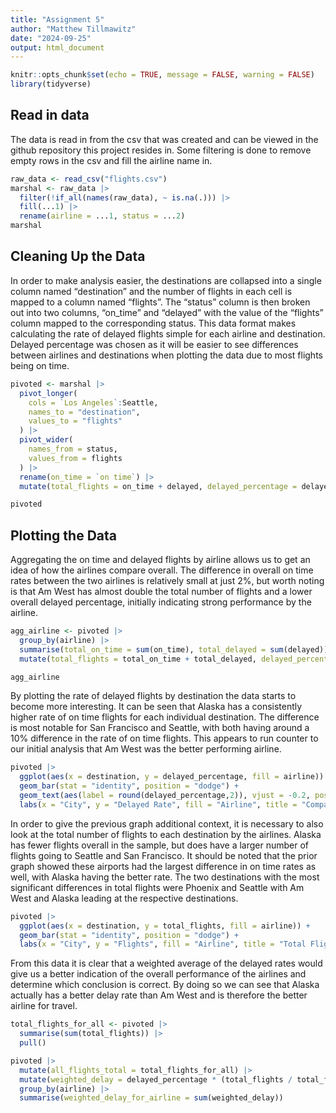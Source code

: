 ```yaml
---
title: "Assignment 5"
author: "Matthew Tillmawitz"
date: "2024-09-25"
output: html_document
---
```


```r
knitr::opts_chunk$set(echo = TRUE, message = FALSE, warning = FALSE)
library(tidyverse)
```

## Read in data

The data is read in from the csv that was created and can be viewed in the github repository this project resides in. Some filtering is done to remove empty rows in the csv and fill the airline name in.

```r
raw_data <- read_csv("flights.csv")
marshal <- raw_data |>
  filter(!if_all(names(raw_data), ~ is.na(.))) |>
  fill(...1) |>
  rename(airline = ...1, status = ...2)
marshal
```

## Cleaning Up the Data

In order to make analysis easier, the destinations are collapsed into a single column named "destination" and the number of flights in each cell is mapped to a column named "flights". The "status" column is then broken out into two columns, "on_time" and "delayed" with the value of the "flights" column mapped to the corresponding status. This data format makes calculating the rate of delayed flights simple for each airline and destination. Delayed percentage was chosen as it will be easier to see differences between airlines and destinations when plotting the data due to most flights being on time.

```r
pivoted <- marshal |>
  pivot_longer(
    cols = `Los Angeles`:Seattle,
    names_to = "destination",
    values_to = "flights"
  ) |>
  pivot_wider(
    names_from = status,
    values_from = flights
  ) |>
  rename(on_time = `on time`) |>
  mutate(total_flights = on_time + delayed, delayed_percentage = delayed / total_flights)

pivoted
```

## Plotting the Data

Aggregating the on time and delayed flights by airline allows us to get an idea of how the airlines compare overall. The difference in overall on time rates between the two airlines is relatively small at just 2%, but worth noting is that Am West has almost double the total number of flights and a lower overall delayed percentage, initially indicating strong performance by the airline.

```r
agg_airline <- pivoted |>
  group_by(airline) |>
  summarise(total_on_time = sum(on_time), total_delayed = sum(delayed)) |>
  mutate(total_flights = total_on_time + total_delayed, delayed_percentage = total_delayed / (total_delayed + total_on_time))

agg_airline
```

By plotting the rate of delayed flights by destination the data starts to become more interesting. It can be seen that Alaska has a consistently higher rate of on time flights for each individual destination. The difference is most notable for San Francisco and Seattle, with both having around a 10% difference in the rate of on time flights. This appears to run counter to our initial analysis that Am West was the better performing airline.

```r
pivoted |>
  ggplot(aes(x = destination, y = delayed_percentage, fill = airline)) +
  geom_bar(stat = "identity", position = "dodge") +
  geom_text(aes(label = round(delayed_percentage,2)), vjust = -0.2, position = position_dodge(width = .9)) +
  labs(x = "City", y = "Delayed Rate", fill = "Airline", title = "Comparing Airline Delay Rates by Destination")
```

In order to give the previous graph additional context, it is necessary to also look at the total number of flights to each destination by the airlines. Alaska has fewer flights overall in the sample, but does have a larger number of flights going to Seattle and San Francisco. It should be noted that the prior graph showed these airports had the largest difference in on time rates as well, with Alaska having the better rate. The two destinations with the most significant differences in total flights were Phoenix and Seattle with Am West and Alaska leading at the respective destinations.

```r
pivoted |>
  ggplot(aes(x = destination, y = total_flights, fill = airline)) +
  geom_bar(stat = "identity", position = "dodge") +
  labs(x = "City", y = "Flights", fill = "Airline", title = "Total Flights to Destinations by Airline")
```

From this data it is clear that a weighted average of the delayed rates would give us a better indication of the overall performance of the airlines and determine which conclusion is correct. By doing so we can see that Alaska actually has a better delay rate than Am West and is therefore the better airline for travel.

```r
total_flights_for_all <- pivoted |>
  summarise(sum(total_flights)) |>
  pull()

pivoted |>
  mutate(all_flights_total = total_flights_for_all) |>
  mutate(weighted_delay = delayed_percentage * (total_flights / total_flights_for_all)) |>
  group_by(airline) |>
  summarise(weighted_delay_for_airline = sum(weighted_delay))
```
